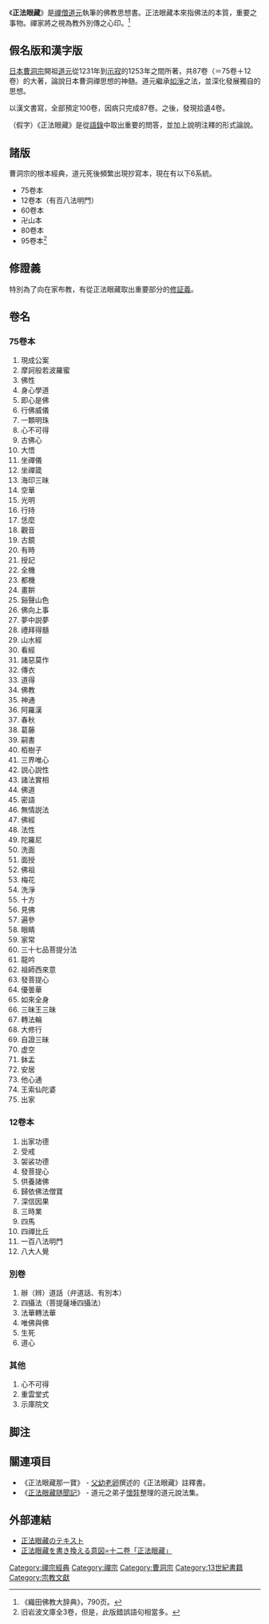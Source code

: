 {{Japanese|japanese=正法眼藏|kana=しょうぼうげんぞう|romaji=Shōbōgenzō}}
《'''正法眼藏'''》是[[禪|禪]][[僧|僧]][[道元|道元]]執筆的佛教思想書。正法眼藏本來指佛法的本質，重要之事物。禪家將之視為教外別傳之心印。<ref>《織田佛教大辞典》，790页。</ref>

== 假名版和漢字版 ==
[[日本|日本]][[曹洞宗|曹洞宗]]開祖[[道元|道元]]從1231年到[[遷化|示寂]]的1253年之間所著，共87卷（＝75卷＋12卷）的大著，論說日本曹洞禪思想的神髄。道元繼承[[天童如淨|如淨]]之法，並深化發展獨自的思想。

以漢文書寫，全部預定100卷，因病只完成87卷。之後，發現拾遺4卷。

（假字）《正法眼藏》是從[[語錄|語錄]]中取出重要的問答，並加上說明注釋的形式論說。

== 諸版 ==
曹洞宗的根本經典，道元死後頻繁出現抄寫本，現在有以下6系統。
* 75卷本
* 12卷本（有百八法明門）
* 60卷本
* 卍山本
* 80卷本
* 95卷本<ref>旧岩波文庫全3卷，但是，此版錯誤語句相當多。</ref>

== 修證義 ==
特別為了向在家布教，有從正法眼藏取出重要部分的[[修証義|修証義]]。

==卷名==
===75卷本===
# 現成公案
# 摩訶般若波羅蜜
# 佛性
# 身心學道
# 即心是佛
# 行佛威儀
# 一顆明珠
# 心不可得
# 古佛心
# 大悟
# 坐禪儀
# 坐禪箴
# 海印三昧
# 空華
# 光明
# 行持
# 恁麼
# 觀音
# 古鏡
# 有時
# 授記
# 全機
# 都機
# 畫餠
# 谿聲山色
# 佛向上事
# 夢中説夢
# 禮拜得髓
# 山水經
# 看經
# 諸惡莫作
# 傳衣
# 道得
# 佛教
# 神通
# 阿羅漢
# 春秋
# 葛藤
# 嗣書
# 栢樹子
# 三界唯心
# 説心説性
# 諸法實相
# 佛道
# 密語
# 無情説法
# 佛經
# 法性
# 陀羅尼
# 洗面
# 面授
# 佛祖
# 梅花
# 洗淨
# 十方
# 見佛
# 遍參
# 眼睛
# 家常
# 三十七品菩提分法
# 龍吟
# 祖師西來意
# 發菩提心
# 優曇華
# 如來全身
# 三昧王三昧
# 轉法輪
# 大修行
# 自證三昧
# 虚空
# 鉢盂
# 安居
# 他心通
# 王索仙陀婆
# 出家

===12卷本===
# 出家功德
# 受戒
# 袈裟功德
# 發菩提心
# 供養諸佛
# 歸依佛法僧寶
# 深信因果
# 三時業
# 四馬
# 四禪比丘
# 一百八法明門
# 八大人覺

===別卷===
# 辦（辨）道話（弁道話、有別本） 
# 四攝法（菩提薩埵四攝法）
# 法華轉法華
# 唯佛與佛
# 生死
# 道心

===其他===
# 心不可得
# 重雲堂式
# 示庫院文

== 脚注 ==
{{Reflist}}

== 關連項目 ==
*《正法眼藏那一寶》 - [[父幼老卵|父幼老卵]]撰述的《正法眼藏》註釋書。
*《[[正法眼藏随聞記|正法眼藏随聞記]]》 - 道元之弟子[[懷弉|懷弉]]整理的道元說法集。

== 外部連結 ==
{{Wikiquote|道元}}
*[http://www.shomonji.or.jp/soroku/ 正法眼藏のテキスト] {{Wayback|url=http://www.shomonji.or.jp/soroku/ |date=20180909060927 }}
*[http://www.ne.jp/asahi/sindaijou/ohta/siryou/fl-12genzo/12-etizen-kakikae.htm 正法眼藏を書き換える意図=十二卷「正法眼藏」] {{Wayback|url=http://www.ne.jp/asahi/sindaijou/ohta/siryou/fl-12genzo/12-etizen-kakikae.htm |date=20170519232709 }}

[[Category:禪宗經典|Category:禪宗經典]]
[[Category:禪宗|Category:禪宗]]
[[Category:曹洞宗|Category:曹洞宗]]
[[Category:13世紀書籍|Category:13世紀書籍]]
[[Category:宗教文獻|Category:宗教文獻]]